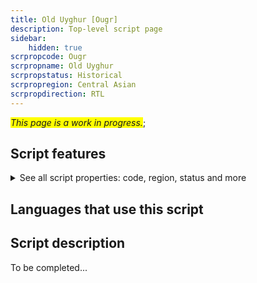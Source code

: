 ```yaml
---
title: Old Uyghur [Ougr]
description: Top-level script page
sidebar:
    hidden: true
scrpropcode: Ougr
scrpropname: Old Uyghur
scrpropstatus: Historical
scrpropregion: Central Asian
scrpropdirection: RTL
---
```


<span style='background-color:yellow'>_This page is a work in progress._</span>;


## Script features

<details>
<summary> See all script properties: code, region, status and more</summary>
<ScriptInfo />
</details>

## Languages that use this script

<WsList script='Ougr' wsMax='5' />

## Script description

To be completed...

